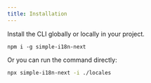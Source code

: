 ```yaml
---
title: Installation
---
```


Install the CLI globally or locally in your project.

```package-install
npm i -g simple-i18n-next
```

Or you can run the command directly:

```bash
npx simple-i18n-next -i ./locales
```
